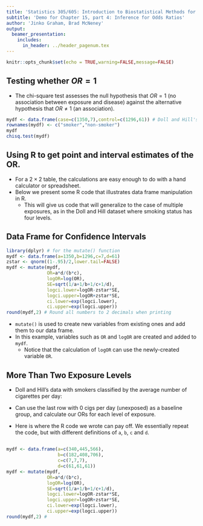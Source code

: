 ```yaml
---
title: 'Statistics 305/605: Introduction to Biostatistical Methods for Health Sciences'
subtitle: 'Demo for Chapter 15, part 4: Inference for Odds Ratios'
author: 'Jinko Graham, Brad McNeney'
output: 
  beamer_presentation:
    includes:
      in_header: ../header_pagenum.tex
---
```


```r
knitr::opts_chunk$set(echo = TRUE,warning=FALSE,message=FALSE)
```

## Testing whether $OR=1$

* The chi-square test assesses the null hypothesis
that $OR=1$ (no association between exposure and disease)
against the alternative hypothesis that $OR\not=1$ (an association). 

\scriptsize

```r
mydf <- data.frame(case=c(1350,7),control=c(1296,61)) # Doll and Hill's data
rownames(mydf) <- c("smoker","non-smoker")
mydf
chisq.test(mydf)
```

## Using R to get point and interval estimates of the OR. 


* For a $2\times 2$ table, the calculations are easy enough
to do with a hand calculator or spreadsheet.
* Below we present some R code that illustrates
data frame manipulation in R.
    + This will give us code 
    that will generalize to the case of multiple exposures,
    as in the Doll and Hill dataset where smoking status
    has four levels.
    
## Data Frame for Confidence Intervals

\scriptsize
 
```r
library(dplyr) # for the mutate() function
mydf <- data.frame(a=1350,b=1296,c=7,d=61)
zstar <- qnorm((1-.95)/2,lower.tail=FALSE)
mydf <- mutate(mydf,
               OR=a*d/(b*c),
               logOR=log(OR),
               SE=sqrt(1/a+1/b+1/c+1/d),
               logci.lower=logOR-zstar*SE,
               logci.upper=logOR+zstar*SE,
               ci.lower=exp(logci.lower),
               ci.upper=exp(logci.upper))
round(mydf,2) # Round all numbers to 2 decimals when printing
```

\normalsize

* `mutate()` is used to create new variables from existing ones
and add them to our data frame.
* In this example, variables such as `OR` and `logOR`
are created and added to `mydf`.
    + Notice that the calculation of `logOR` can use
    the newly-created variable `OR`.


## More Than Two Exposure Levels

* Doll and Hill's data with smokers classified by the average number
of cigarettes per day:
\begin{center}
\begin{tabular}{llcc} 
 & &  case & control \\ \hline
Number of   & 25+    & 340 & 182  \\
cigarettes  & 15-24  & 445 & 408  \\ 
per day     & 1-14    & 565 & 706  \\ 
            & 0      & 7 & 61  \\ \hline
\end{tabular}
\end{center}
* Can use the last row with 0 cigs per day (unexposed) as a baseline group, and calculate our ORs for 
each level of exposure. 

* Here is where the R code we wrote can pay off. We 
essentially repeat the code, but with different
definitions of `a`, `b`, `c` and `d`.

##

\scriptsize

```r
mydf <- data.frame(a=c(340,445,566),
                   b=c(182,408,706),
                   c=c(7,7,7),
                   d=c(61,61,61))
mydf <- mutate(mydf,
               OR=a*d/(b*c),
               logOR=log(OR),
               SE=sqrt(1/a+1/b+1/c+1/d),
               logci.lower=logOR-zstar*SE,
               logci.upper=logOR+zstar*SE,
               ci.lower=exp(logci.lower),
               ci.upper=exp(logci.upper))
round(mydf,2) # 
```

